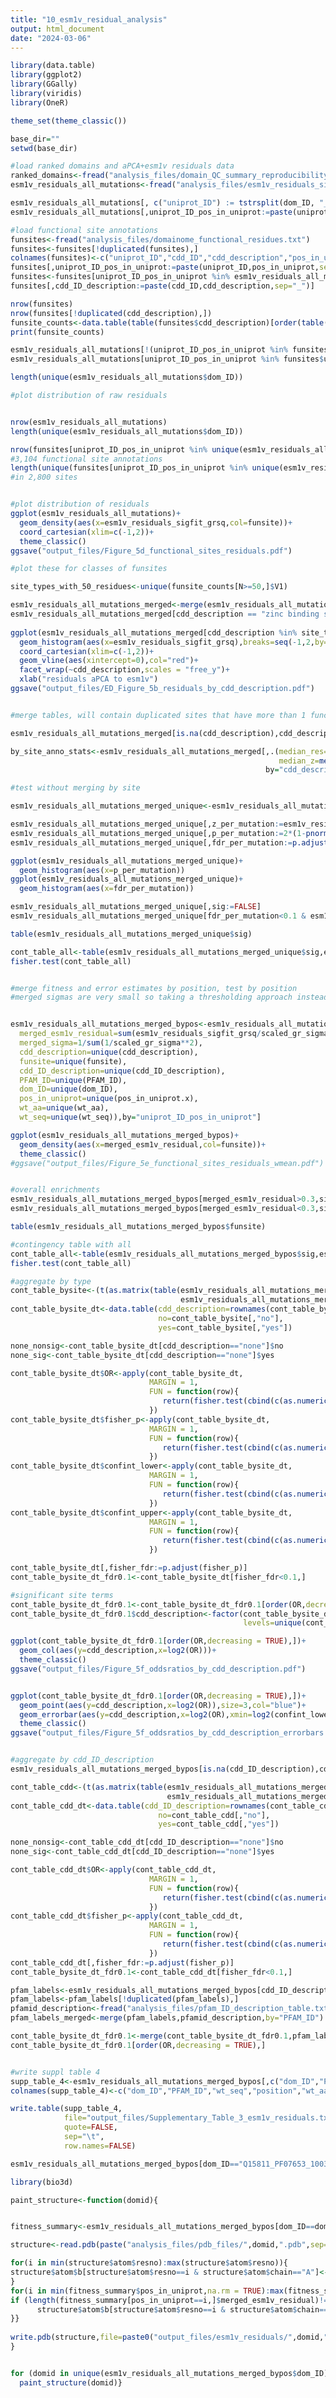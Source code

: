 ```yaml
---
title: "10_esm1v_residual_analysis"
output: html_document
date: "2024-03-06"
---
```


```r

library(data.table)
library(ggplot2)
library(GGally)
library(viridis)
library(OneR)

theme_set(theme_classic())

base_dir=""
setwd(base_dir)

#load ranked domains and aPCA+esm1v residuals data
ranked_domains<-fread("analysis_files/domain_QC_summary_reproducibility_ranked.txt")
esm1v_residuals_all_mutations<-fread("analysis_files/esm1v_residuals_sigmoidfits.txt")

esm1v_residuals_all_mutations[, c("uniprot_ID") := tstrsplit(dom_ID, "_", fixed = TRUE)[1]]
esm1v_residuals_all_mutations[,uniprot_ID_pos_in_uniprot:=paste(uniprot_ID,pos_in_uniprot,sep = "_")]

#load functional site annotations
funsites<-fread("analysis_files/domainome_functional_residues.txt")
funsites<-funsites[!duplicated(funsites),]
colnames(funsites)<-c("uniprot_ID","cdd_ID","cdd_description","pos_in_uniprot","WT_aa")
funsites[,uniprot_ID_pos_in_uniprot:=paste(uniprot_ID,pos_in_uniprot,sep="_")]
funsites<-funsites[uniprot_ID_pos_in_uniprot %in% esm1v_residuals_all_mutations$uniprot_ID_pos_in_uniprot,]
funsites[,cdd_ID_description:=paste(cdd_ID,cdd_description,sep="_")]

nrow(funsites)
nrow(funsites[!duplicated(cdd_description),])
funsite_counts<-data.table(table(funsites$cdd_description)[order(table(funsites$cdd_description),decreasing=TRUE)])
print(funsite_counts)

esm1v_residuals_all_mutations[!(uniprot_ID_pos_in_uniprot %in% funsites$uniprot_ID_pos_in_uniprot),funsite:="no"]
esm1v_residuals_all_mutations[uniprot_ID_pos_in_uniprot %in% funsites$uniprot_ID_pos_in_uniprot,funsite:="yes"]

length(unique(esm1v_residuals_all_mutations$dom_ID))

```

```r

#plot distribution of raw residuals


nrow(esm1v_residuals_all_mutations)
length(unique(esm1v_residuals_all_mutations$dom_ID))

nrow(funsites[uniprot_ID_pos_in_uniprot %in% unique(esm1v_residuals_all_mutations$uniprot_ID_pos_in_uniprot),])
#3,104 functional site annotations
length(unique(funsites[uniprot_ID_pos_in_uniprot %in% unique(esm1v_residuals_all_mutations$uniprot_ID_pos_in_uniprot),]$uniprot_ID_pos_in_uniprot))
#in 2,800 sites


#plot distribution of residuals
ggplot(esm1v_residuals_all_mutations)+
  geom_density(aes(x=esm1v_residuals_sigfit_grsq,col=funsite))+
  coord_cartesian(xlim=c(-1,2))+
  theme_classic()
ggsave("output_files/Figure_5d_functional_sites_residuals.pdf")

#plot these for classes of funsites

site_types_with_50_residues<-unique(funsite_counts[N>=50,]$V1)

esm1v_residuals_all_mutations_merged<-merge(esm1v_residuals_all_mutations,funsites[,c("uniprot_ID_pos_in_uniprot","cdd_ID","cdd_description","pos_in_uniprot","cdd_ID_description")],by="uniprot_ID_pos_in_uniprot",all.x=TRUE,allow.cartesian = TRUE)
esm1v_residuals_all_mutations_merged[cdd_description == "zinc binding site", cdd_description:= "Zn binding site"]
  
ggplot(esm1v_residuals_all_mutations_merged[cdd_description %in% site_types_with_50_residues,])+
  geom_histogram(aes(x=esm1v_residuals_sigfit_grsq),breaks=seq(-1,2,by=10/200))+
  coord_cartesian(xlim=c(-1,2))+
  geom_vline(aes(xintercept=0),col="red")+
  facet_wrap(~cdd_description,scales = "free_y")+
  xlab("residuals aPCA to esm1v")
ggsave("output_files/ED_Figure_5b_residuals_by_cdd_description.pdf")


#merge tables, will contain duplicated sites that have more than 1 functional annotation

esm1v_residuals_all_mutations_merged[is.na(cdd_description),cdd_description:="none"]

by_site_anno_stats<-esm1v_residuals_all_mutations_merged[,.(median_res=median(esm1v_residuals_sigfit_grsq),
                                                            median_z=median(esm1v_residuals_sigfit_grsq/sigma)),
                                                         by="cdd_description"]

```


```r

#test without merging by site

esm1v_residuals_all_mutations_merged_unique<-esm1v_residuals_all_mutations_merged[!duplicated(variant_ID),]

esm1v_residuals_all_mutations_merged_unique[,z_per_mutation:=esm1v_residuals_sigfit_grsq/scaled_gr_sigma]
esm1v_residuals_all_mutations_merged_unique[,p_per_mutation:=2*(1-pnorm(abs(z_per_mutation)))]
esm1v_residuals_all_mutations_merged_unique[,fdr_per_mutation:=p.adjust(p_per_mutation,method="fdr")]

ggplot(esm1v_residuals_all_mutations_merged_unique)+
  geom_histogram(aes(x=p_per_mutation))
ggplot(esm1v_residuals_all_mutations_merged_unique)+
  geom_histogram(aes(x=fdr_per_mutation))

esm1v_residuals_all_mutations_merged_unique[,sig:=FALSE]
esm1v_residuals_all_mutations_merged_unique[fdr_per_mutation<0.1 & esm1v_residuals_sigfit_grsq>0.3,sig:=TRUE]

table(esm1v_residuals_all_mutations_merged_unique$sig)

cont_table_all<-table(esm1v_residuals_all_mutations_merged_unique$sig,esm1v_residuals_all_mutations_merged_unique$funsite)
fisher.test(cont_table_all)


#merge fitness and error estimates by position, test by position
#merged sigmas are very small so taking a thresholding approach instead (residual > 0.3)


esm1v_residuals_all_mutations_merged_bypos<-esm1v_residuals_all_mutations_merged_unique[,.(
  merged_esm1v_residual=sum(esm1v_residuals_sigfit_grsq/scaled_gr_sigma**2)/sum(1/scaled_gr_sigma**2),
  merged_sigma=1/sum(1/scaled_gr_sigma**2),
  cdd_description=unique(cdd_description),
  funsite=unique(funsite),
  cdd_ID_description=unique(cdd_ID_description),
  PFAM_ID=unique(PFAM_ID),
  dom_ID=unique(dom_ID),
  pos_in_uniprot=unique(pos_in_uniprot.x),
  wt_aa=unique(wt_aa),
  wt_seq=unique(wt_seq)),by="uniprot_ID_pos_in_uniprot"]

ggplot(esm1v_residuals_all_mutations_merged_bypos)+
  geom_density(aes(x=merged_esm1v_residual,col=funsite))+
  theme_classic()
#ggsave("output_files/Figure_5e_functional_sites_residuals_wmean.pdf")


#overall enrichments
esm1v_residuals_all_mutations_merged_bypos[merged_esm1v_residual>0.3,sig:="yes"]
esm1v_residuals_all_mutations_merged_bypos[merged_esm1v_residual<0.3,sig:="no"]

table(esm1v_residuals_all_mutations_merged_bypos$funsite)

#contingency table with all
cont_table_all<-table(esm1v_residuals_all_mutations_merged_bypos$sig,esm1v_residuals_all_mutations_merged_bypos$funsite)
fisher.test(cont_table_all)

#aggregate by type
cont_table_bysite<-(t(as.matrix(table(esm1v_residuals_all_mutations_merged_bypos$sig,
                                      esm1v_residuals_all_mutations_merged_bypos$cdd_description))))
cont_table_bysite_dt<-data.table(cdd_description=rownames(cont_table_bysite),
                                 no=cont_table_bysite[,"no"],
                                 yes=cont_table_bysite[,"yes"])

none_nonsig<-cont_table_bysite_dt[cdd_description=="none"]$no
none_sig<-cont_table_bysite_dt[cdd_description=="none"]$yes

cont_table_bysite_dt$OR<-apply(cont_table_bysite_dt,
                               MARGIN = 1,
                               FUN = function(row){
                                  return(fisher.test(cbind(c(as.numeric(row[3]),as.numeric(row[2])),c(none_sig,none_nonsig)))$estimate)
                               })
cont_table_bysite_dt$fisher_p<-apply(cont_table_bysite_dt,
                               MARGIN = 1,
                               FUN = function(row){
                                  return(fisher.test(cbind(c(as.numeric(row[3]),as.numeric(row[2])),c(none_sig,none_nonsig)))$p.value)
                               })
cont_table_bysite_dt$confint_lower<-apply(cont_table_bysite_dt,
                               MARGIN = 1,
                               FUN = function(row){
                                  return(fisher.test(cbind(c(as.numeric(row[3]),as.numeric(row[2])),c(none_sig,none_nonsig)))$conf.int[1])
                               })
cont_table_bysite_dt$confint_upper<-apply(cont_table_bysite_dt,
                               MARGIN = 1,
                               FUN = function(row){
                                  return(fisher.test(cbind(c(as.numeric(row[3]),as.numeric(row[2])),c(none_sig,none_nonsig)))$conf.int[2])
                               })

cont_table_bysite_dt[,fisher_fdr:=p.adjust(fisher_p)]
cont_table_bysite_dt_fdr0.1<-cont_table_bysite_dt[fisher_fdr<0.1,]

#significant site terms
cont_table_bysite_dt_fdr0.1<-cont_table_bysite_dt_fdr0.1[order(OR,decreasing = TRUE),]
cont_table_bysite_dt_fdr0.1$cdd_description<-factor(cont_table_bysite_dt_fdr0.1$cdd_description,
                                                    levels=unique(cont_table_bysite_dt_fdr0.1$cdd_description))

ggplot(cont_table_bysite_dt_fdr0.1[order(OR,decreasing = TRUE),])+
  geom_col(aes(y=cdd_description,x=log2(OR)))+
  theme_classic()
ggsave("output_files/Figure_5f_oddsratios_by_cdd_description.pdf")


ggplot(cont_table_bysite_dt_fdr0.1[order(OR,decreasing = TRUE),])+
  geom_point(aes(y=cdd_description,x=log2(OR)),size=3,col="blue")+
  geom_errorbar(aes(y=cdd_description,x=log2(OR),xmin=log2(confint_lower),xmax=log2(confint_upper)))+
  theme_classic()
ggsave("output_files/Figure_5f_oddsratios_by_cdd_description_errorbars.pdf")


#aggregate by cdd_ID_description
esm1v_residuals_all_mutations_merged_bypos[is.na(cdd_ID_description),cdd_ID_description:="none"]

cont_table_cdd<-(t(as.matrix(table(esm1v_residuals_all_mutations_merged_bypos$sig,
                                   esm1v_residuals_all_mutations_merged_bypos$cdd_ID_description))))
cont_table_cdd_dt<-data.table(cdd_ID_description=rownames(cont_table_cdd),
                                 no=cont_table_cdd[,"no"],
                                 yes=cont_table_cdd[,"yes"])

none_nonsig<-cont_table_cdd_dt[cdd_ID_description=="none"]$no
none_sig<-cont_table_cdd_dt[cdd_ID_description=="none"]$yes

cont_table_cdd_dt$OR<-apply(cont_table_cdd_dt,
                               MARGIN = 1,
                               FUN = function(row){
                                  return(fisher.test(cbind(c(as.numeric(row[3]),as.numeric(row[2])),c(none_sig,none_nonsig)))$estimate)
                               })
cont_table_cdd_dt$fisher_p<-apply(cont_table_cdd_dt,
                               MARGIN = 1,
                               FUN = function(row){
                                  return(fisher.test(cbind(c(as.numeric(row[3]),as.numeric(row[2])),c(none_sig,none_nonsig)))$p.value)
                               })
cont_table_cdd_dt[,fisher_fdr:=p.adjust(fisher_p)]
cont_table_bysite_dt_fdr0.1<-cont_table_cdd_dt[fisher_fdr<0.1,]

pfam_labels<-esm1v_residuals_all_mutations_merged_bypos[cdd_ID_description!="none",c("cdd_ID_description","PFAM_ID")]
pfam_labels<-pfam_labels[!duplicated(pfam_labels),]
pfamid_description<-fread("analysis_files/pfam_ID_description_table.txt")
pfam_labels_merged<-merge(pfam_labels,pfamid_description,by="PFAM_ID")

cont_table_bysite_dt_fdr0.1<-merge(cont_table_bysite_dt_fdr0.1,pfam_labels_merged,all.x=TRUE,by="cdd_ID_description")
cont_table_bysite_dt_fdr0.1[order(OR,decreasing = TRUE),]


#write suppl table 4
supp_table_4<-esm1v_residuals_all_mutations_merged_bypos[,c("dom_ID","PFAM_ID","wt_seq","pos_in_uniprot","wt_aa","cdd_ID_description","cdd_description","merged_esm1v_residual")]
colnames(supp_table_4)<-c("dom_ID","PFAM_ID","wt_seq","position","wt_aa","CDD_ID_description","CDD_description","residual")

write.table(supp_table_4,
            file="output_files/Supplementary_Table_3_esm1v_residuals.txt",
            quote=FALSE,
            sep="\t",
            row.names=FALSE)

```


```r

esm1v_residuals_all_mutations_merged_bypos[dom_ID=="Q15811_PF07653_1003",dom_ID:="Q15811_PF00018_1003"]

library(bio3d)

paint_structure<-function(domid){


fitness_summary<-esm1v_residuals_all_mutations_merged_bypos[dom_ID==domid,]

structure<-read.pdb(paste("analysis_files/pdb_files/",domid,".pdb",sep=""))

for(i in min(structure$atom$resno):max(structure$atom$resno)){
structure$atom$b[structure$atom$resno==i & structure$atom$chain=="A"]<-0
}
for(i in min(fitness_summary$pos_in_uniprot,na.rm = TRUE):max(fitness_summary$pos_in_uniprot,na.rm = TRUE)){
if (length(fitness_summary[pos_in_uniprot==i,]$merged_esm1v_residual)!=0){
      structure$atom$b[structure$atom$resno==i & structure$atom$chain=="A"]<-fitness_summary[pos_in_uniprot==i,]$merged_esm1v_residual*(-1)
}}
  
write.pdb(structure,file=paste0("output_files/esm1v_residuals/",domid,"_","esm1vres_wmean.pdb",collapse=""))
}


for (domid in unique(esm1v_residuals_all_mutations_merged_bypos$dom_ID)){
  paint_structure(domid)}


```



